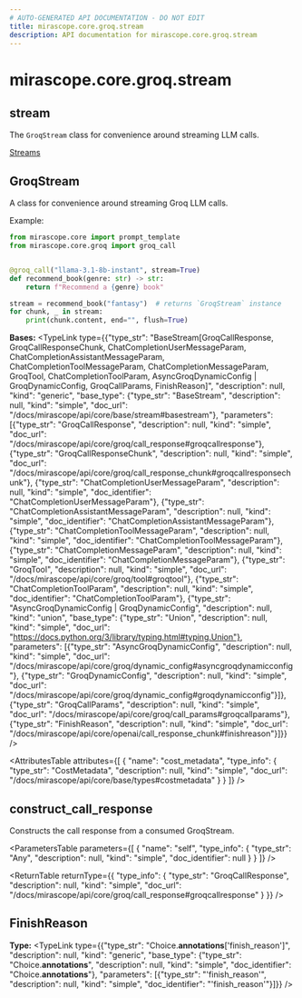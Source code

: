 ```yaml
---
# AUTO-GENERATED API DOCUMENTATION - DO NOT EDIT
title: mirascope.core.groq.stream
description: API documentation for mirascope.core.groq.stream
---
```


# mirascope.core.groq.stream

## <ApiType type="Module" path="core/groq/stream" symbolName="stream" /> stream

The `GroqStream` class for convenience around streaming LLM calls.

<Info title="Usage">

[Streams](/docs/mirascope/learn/streams)

</Info>

## <ApiType type="Class" path="core/groq/stream" symbolName="GroqStream" /> GroqStream

A class for convenience around streaming Groq LLM calls.

Example:

```python
from mirascope.core import prompt_template
from mirascope.core.groq import groq_call


@groq_call("llama-3.1-8b-instant", stream=True)
def recommend_book(genre: str) -> str:
    return f"Recommend a {genre} book"

stream = recommend_book("fantasy")  # returns `GroqStream` instance
for chunk, _ in stream:
    print(chunk.content, end="", flush=True)
```

**Bases:** 
<TypeLink type={{"type_str": "BaseStream[GroqCallResponse, GroqCallResponseChunk, ChatCompletionUserMessageParam, ChatCompletionAssistantMessageParam, ChatCompletionToolMessageParam, ChatCompletionMessageParam, GroqTool, ChatCompletionToolParam, AsyncGroqDynamicConfig | GroqDynamicConfig, GroqCallParams, FinishReason]", "description": null, "kind": "generic", "base_type": {"type_str": "BaseStream", "description": null, "kind": "simple", "doc_url": "/docs/mirascope/api/core/base/stream#basestream"}, "parameters": [{"type_str": "GroqCallResponse", "description": null, "kind": "simple", "doc_url": "/docs/mirascope/api/core/groq/call_response#groqcallresponse"}, {"type_str": "GroqCallResponseChunk", "description": null, "kind": "simple", "doc_url": "/docs/mirascope/api/core/groq/call_response_chunk#groqcallresponsechunk"}, {"type_str": "ChatCompletionUserMessageParam", "description": null, "kind": "simple", "doc_identifier": "ChatCompletionUserMessageParam"}, {"type_str": "ChatCompletionAssistantMessageParam", "description": null, "kind": "simple", "doc_identifier": "ChatCompletionAssistantMessageParam"}, {"type_str": "ChatCompletionToolMessageParam", "description": null, "kind": "simple", "doc_identifier": "ChatCompletionToolMessageParam"}, {"type_str": "ChatCompletionMessageParam", "description": null, "kind": "simple", "doc_identifier": "ChatCompletionMessageParam"}, {"type_str": "GroqTool", "description": null, "kind": "simple", "doc_url": "/docs/mirascope/api/core/groq/tool#groqtool"}, {"type_str": "ChatCompletionToolParam", "description": null, "kind": "simple", "doc_identifier": "ChatCompletionToolParam"}, {"type_str": "AsyncGroqDynamicConfig | GroqDynamicConfig", "description": null, "kind": "union", "base_type": {"type_str": "Union", "description": null, "kind": "simple", "doc_url": "https://docs.python.org/3/library/typing.html#typing.Union"}, "parameters": [{"type_str": "AsyncGroqDynamicConfig", "description": null, "kind": "simple", "doc_url": "/docs/mirascope/api/core/groq/dynamic_config#asyncgroqdynamicconfig"}, {"type_str": "GroqDynamicConfig", "description": null, "kind": "simple", "doc_url": "/docs/mirascope/api/core/groq/dynamic_config#groqdynamicconfig"}]}, {"type_str": "GroqCallParams", "description": null, "kind": "simple", "doc_url": "/docs/mirascope/api/core/groq/call_params#groqcallparams"}, {"type_str": "FinishReason", "description": null, "kind": "simple", "doc_url": "/docs/mirascope/api/core/openai/call_response_chunk#finishreason"}]}} />

<AttributesTable
  attributes={[
  {
    "name": "cost_metadata",
    "type_info": {
      "type_str": "CostMetadata",
      "description": null,
      "kind": "simple",
      "doc_url": "/docs/mirascope/api/core/base/types#costmetadata"
    }
  }
]}
/>

## <ApiType type="Function" path="core/groq/stream" symbolName="construct_call_response" /> construct_call_response

Constructs the call response from a consumed GroqStream.

<ParametersTable
  parameters={[
  {
    "name": "self",
    "type_info": {
      "type_str": "Any",
      "description": null,
      "kind": "simple",
      "doc_identifier": null
    }
  }
]}
/>

<ReturnTable
  returnType={{
  "type_info": {
    "type_str": "GroqCallResponse",
    "description": null,
    "kind": "simple",
    "doc_url": "/docs/mirascope/api/core/groq/call_response#groqcallresponse"
  }
}}
/>



## <ApiType type="Attribute" path="core/groq/stream" symbolName="FinishReason" /> FinishReason

**Type:** <TypeLink type={{"type_str": "Choice.__annotations__['finish_reason']", "description": null, "kind": "generic", "base_type": {"type_str": "Choice.__annotations__", "description": null, "kind": "simple", "doc_identifier": "Choice.__annotations__"}, "parameters": [{"type_str": "'finish_reason'", "description": null, "kind": "simple", "doc_identifier": "'finish_reason'"}]}} />



